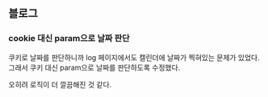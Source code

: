 ## 블로그

### cookie 대신 param으로 날짜 판단

쿠키로 날짜를 판단하니까 log 페이지에서도 캘린더에 날짜가 찍혀있는 문제가 있었다. 그래서 쿠키 대신 param으로 날짜를 판단하도록 수정했다.

오히려 로직이 더 깔끔해진 것 같다.

